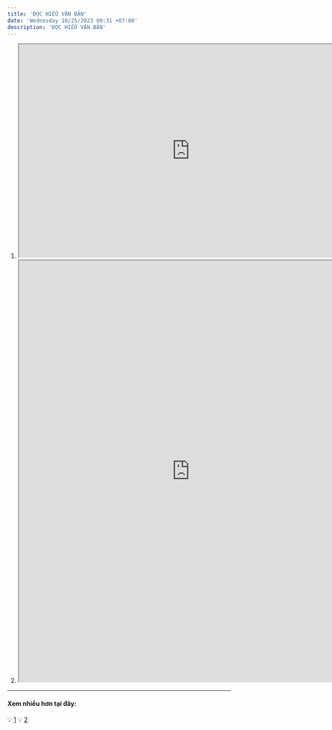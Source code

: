 ```yaml
---
title: 'ĐỌC HIỂU VĂN BẢN'
date: 'Wednesday 10/25/2023 00:31 +07:00'
description: 'ĐỌC HIỂU VĂN BẢN'
---
```


1. <iframe
      src="https://drive.google.com/file/d/16QqVDOf7g_yXaBlJYGzkHbbBITJyzl4U/preview"
      width="770"
      height="480"
      allow="autoplay"
   ></iframe>

2. <iframe
      src="https://drive.google.com/file/d/15H0NPOCuMx_1sFaxZSNRDyeSc7bAoHnv/preview"
      width="770"
      height="950"
      allow="autoplay"
   ></iframe>

---

#### **Xem nhiều hơn tại đây:**

:bulb: [1](https://drive.google.com/drive/folders/1AEPzoBMFCdpH8cZhmqfPlw9eb144medb?usp=share_link)
:bulb: [2](https://drive.google.com/drive/folders/1RgE4QqC2lgimN6EElL5YOTgAEQu-wuGo?usp=share_link)
